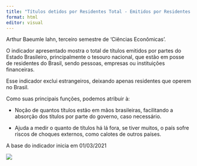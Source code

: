 ---
title: "Títulos detidos por Residentes Total - Emitidos por Residentes Governo Geral"
format: html
editor: visual
---

Arthur Baeumle Iahn, terceiro semestre de 'Ciências Econômicas'.

O indicador apresentado mostra o total de títulos emitidos por partes do Estado Brasileiro, principalmente o tesouro nacional, que estão em posse de residentes do Brasil, sendo pessoas, empresas ou instituições financeiras.

Esse indicador exclui estrangeiros, deixando apenas residentes que operem no Brasil.

Como suas principais funções, podemos atribuir à:

-   Noção de quantos títulos estão em mãos brasileiras, facilitando a absorção dos títulos por parte do governo, caso necessário.

-   Ajuda a medir o quanto de títulos há lá fora, se tiver muitos, o país sofre riscos de choques externos, como calotes de outros países.

A base do indicador inicia em 01/03/2021

![](titulos_pontos_animados.gif)
